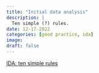 ```yaml
---
title: "Initial data analysis"
description: |
  Ten simple (?) rules.  
date: 12-17-2022
categories: [good practice, ida]
image: 
draft: false
---
```


[IDA: ten simple rules](https://journals.plos.org/ploscompbiol/article?id=10.1371/journal.pcbi.1009819)


